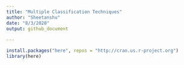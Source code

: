 ---
title: "Multiple Classification Techniques"
author: "Sheetanshu"
date: "8/3/2020"
output: github_document
  
---

```{r}

install.packages("here", repos = "http://cran.us.r-project.org")
library(here)

```

